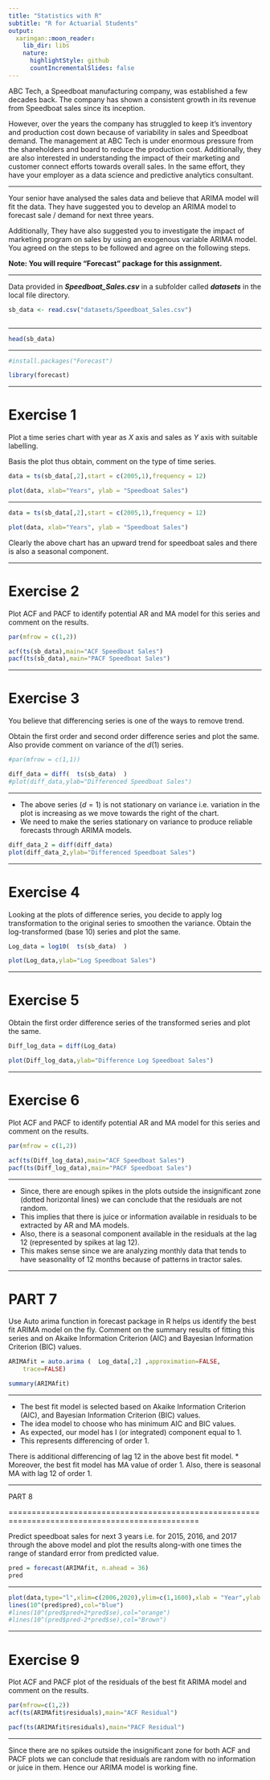 ```yaml
---
title: "Statistics with R"
subtitle: "R for Actuarial Students"
output:
  xaringan::moon_reader:
    lib_dir: libs
    nature:
      highlightStyle: github
      countIncrementalSlides: false
---
```


ABC Tech, a Speedboat manufacturing company, was established a few decades back. The
company has shown a consistent growth in its revenue from Speedboat sales since its inception.

However, over the years the company has struggled to keep it’s inventory and production cost
down because of variability in sales and Speedboat demand. The management at ABC Tech is
under enormous pressure from the shareholders and board to reduce the production cost.
Additionally, they are also interested in understanding the impact of their marketing and
customer connect efforts towards overall sales. In the same effort, they have your employer as
a data science and predictive analytics consultant.

---

Your senior have analysed the sales data and believe that ARIMA model will fit the data. They have  suggested you to develop an ARIMA model to forecast sale / demand for next three years.



Additionally, They have  also suggested you to investigate the impact of marketing program on
sales by using an exogenous variable ARIMA model. You agreed on the steps to be followed
and agree on the following steps.

**Note: You will require “Forecast” package for this assignment.**

---

Data provided in ***Speedboat_Sales.csv*** in a subfolder called ***datasets*** in the local file directory.



```r


sb_data <- read.csv("datasets/Speedboat_Sales.csv")



```

---


```r
head(sb_data)
```


---


```r

#install.packages("Forecast")

library(forecast)

```


---


Exercise 1
===========================

Plot a time series chart with year as $X$ axis and sales as $Y$ axis with suitable labelling. 

Basis the plot thus obtain, comment on the type of time series.


```r
data = ts(sb_data[,2],start = c(2005,1),frequency = 12)

plot(data, xlab="Years", ylab = "Speedboat Sales")
```

---

```r
data = ts(sb_data[,2],start = c(2005,1),frequency = 12)

plot(data, xlab="Years", ylab = "Speedboat Sales")
```

Clearly the above chart has an upward trend for speedboat sales and there is also a seasonal
component.

---


Exercise 2
============================

Plot ACF and PACF to identify potential AR and MA model for this series and
comment on the results.

```r
par(mfrow = c(1,2))

acf(ts(sb_data),main="ACF Speedboat Sales")
pacf(ts(sb_data),main="PACF Speedboat Sales")
```


---



Exercise 3
======================

You believe that differencing series is one of the ways to remove trend. 

Obtain the first order and second order difference series and plot the same. Also provide comment on
variance of the $d(1)$ series.


```r
#par(mfrow = c(1,1))

diff_data = diff(  ts(sb_data)  )
#plot(diff_data,ylab="Differenced Speedboat Sales")
```

---

* The above series ($d=1$) is not stationary on variance i.e. variation in the plot is increasing as we move towards the right of the chart. 
* We need to make the series stationary on variance to produce reliable
forecasts through ARIMA models.





```r
diff_data_2 = diff(diff_data)
plot(diff_data_2,ylab="Differenced Speedboat Sales")
```


---

Exercise 4
============================
Looking at the plots of difference series, you decide to apply log transformation to the
original series to smoothen the variance. Obtain the log-transformed (base 10) series
and plot the same. 

```r
Log_data = log10(  ts(sb_data)  )

plot(Log_data,ylab="Log Speedboat Sales")
```

---

Exercise 5
=================
Obtain the first order difference series of the transformed series and plot the same. 


```r
Diff_log_data = diff(Log_data)

plot(Diff_log_data,ylab="Difference Log Speedboat Sales")
```



---

Exercise 6
=========================
Plot ACF and PACF to identify potential AR and MA model for this series and
comment on the results. 


```r
par(mfrow = c(1,2))

acf(ts(Diff_log_data),main="ACF Speedboat Sales")
pacf(ts(Diff_log_data),main="PACF Speedboat Sales")
```


----


* Since, there are enough spikes in the plots outside the insignificant zone (dotted horizontal lines) we
can conclude that the residuals are not random. 
* This implies that there is juice or information available
in residuals to be extracted by AR and MA models.
* Also, there is a seasonal component available in
the residuals at the lag 12 (represented by spikes at lag 12).
* This makes sense since we are analyzing
monthly data that tends to have seasonality of 12 months because of patterns in tractor sales.



---

PART 7
===========================================================================

Use Auto arima function in forecast package in R helps us identify the best fit ARIMA
model on the fly. Comment on the summary results of fitting this series and on Akaike
Information Criterion (AIC) and Bayesian Information Criterion (BIC) values. 



```r
ARIMAfit = auto.arima (  Log_data[,2] ,approximation=FALSE,
    trace=FALSE)

summary(ARIMAfit)
```

---


* The best fit model is selected based on Akaike Information Criterion (AIC), and Bayesian Information
Criterion (BIC) values. 
* The idea model to choose who has minimum AIC and BIC values.
* As expected, our model has I (or integrated) component equal to 1. 
* This represents differencing of order 1. 

There is additional differencing of lag 12 in the above best fit model. 
*  Moreover, the best fit
model has MA value of order 1. Also, there is seasonal MA with lag 12 of order 1.

---

PART 8

===============================================================================================

Predict speedboat sales for next 3 years i.e. for 2015, 2016, and 2017 through the above
model and plot the results along-with one times the range of standard error from
predicted value. 




```r

pred = forecast(ARIMAfit, n.ahead = 36)
pred
```

---


```r
plot(data,type="l",xlim=c(2006,2020),ylim=c(1,1600),xlab = "Year",ylab = "Speedboat Sales")
lines(10^(pred$pred),col="blue")
#lines(10^(pred$pred+2*pred$se),col="orange")
#lines(10^(pred$pred-2*pred$se),col="Brown")

```


---



Exercise 9
===========================================
Plot ACF and PACF plot of the residuals of the best fit ARIMA model and comment
on the results.


```r
par(mfrow=c(1,2))
acf(ts(ARIMAfit$residuals),main="ACF Residual")

pacf(ts(ARIMAfit$residuals),main="PACF Residual")
```

---

Since there are no spikes outside the insignificant zone for both ACF and PACF plots we can conclude
that residuals are random with no information or juice in them. Hence our ARIMA model is working
fine.





